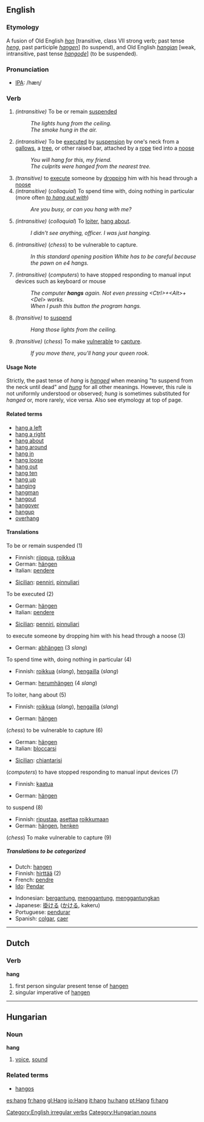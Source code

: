 ==English==
===Etymology===
A fusion of Old English ''[[hon]]'' [transitive, class VII strong verb; past tense ''[[heng]]'', past participle ''[[hangen]]''] (to suspend), and Old English ''[[hangian]]'' [weak, intransitive, past tense ''[[hangode]]''] (to be suspended).
===Pronunciation===
*[[w:IPA|IPA]]: /hæɳ/

===Verb===
[[Category:English irregular verbs]]
{{en-verb2|'''to hang'''|'''[[hangs]]'''|'''[[hung]] '''or''' [[hanged]]'''|'''[[hung]] '''or''' [[hanged]]'''|'''[[hanging]]'''}}

#''(intransitive)'' To be or remain [[suspend]]ed
#: ''The lights hung from the ceiling.''
#: ''The smoke hung in the air.''
#''(intransitive)'' To be [[executed]] by [[suspension]] by one's neck from a [[gallows]], a [[tree]], or other raised bar, attached by a [[rope]] tied into a [[noose]]
#: ''You will hang for this, my friend.''
#: ''The culprits were hanged from the nearest tree.''
#''(transitive)'' to [[execute]] someone by [[drop]]ping him with his head through a [[noose]]
#''(intransitive)'' (''colloquial'') To spend time with, doing nothing in particular (more often ''[[to hang out with]]'')
#: ''Are you busy, or can you hang with me?''
#''(intransitive)'' (''colloquial'') To [[loiter]], [[hang about]].
#: ''I didn't see anything, officer.  I was just hanging.''
#''(intransitive)'' (''chess'') to be vulnerable to capture.
#:''In this standard opening position White has to be careful because the pawn on e4 hangs.''
#''(intransitive)'' (''computers'') to have stopped responding to manual input devices such as keyboard or mouse
#:''The computer '''hangs''' again. Not even pressing <nowiki><Ctrl>+<Alt>+<Del></nowiki> works.''
#:''When I push this button the program hangs.''
#''(transitive)'' to [[suspend]]
#: ''Hang those lights from the ceiling.''
#''(transitive)'' (''chess'') To make [[vulnerable]] to [[capture]].
#: ''If you move there, you'll hang your queen rook.''

====Usage Note====
Strictly, the past tense of ''hang'' is ''[[hanged]]'' when meaning "to suspend from the neck until dead" and ''[[hung]]'' for all other meanings. However, this rule is not uniformly understood or observed; ''hung'' is sometimes substituted for ''hanged'' or, more rarely, vice versa. Also see etymology at top of page.

====Related terms====
*[[hang a left]]
*[[hang a right]]
*[[hang about]]
*[[hang around]]
*[[hang in]]
*[[hang loose]]
*[[hang out]]
*[[hang ten]]
*[[hang up]]
*[[hanging]]
*[[hangman]]
*[[hangout]]
*[[hangover]]
*[[hangup]]
*[[overhang]]

====Translations====
;To be or remain suspended (1)
{{top}}
*Finnish: [[riippua]], [[roikkua]]
*German: [[hängen]]
*Italian: [[pendere]]
{{mid}}
*[[Sicilian]]: [[penniri]], [[pinnuliari]]
{{bottom}}

;To be executed (2)
{{top}}
*German: [[hängen]]
*Italian: [[pendere]]
{{mid}}
*[[Sicilian]]: [[penniri]], [[pinnuliari]]
{{bottom}}

;to execute someone by dropping him with his head through a noose (3)
{{top}}
*German: [[abhängen]] (3 ''slang'')
{{mid}}
{{bottom}}

;To spend time with, doing nothing in particular (4)
{{top}}
*Finnish: [[roikkua]] (''slang''), [[hengailla]] (''slang'')
{{mid}}
*German: [[herumhängen]] (4 ''slang'')
{{bottom}}

;To loiter, hang about (5)
{{top}}
*Finnish: [[roikkua]] (''slang''), [[hengailla]] (''slang'')
{{mid}}
*German: [[hängen]]
{{bottom}}

;(''chess'') to be vulnerable to capture (6)
{{top}}
*German: [[hängen]]
*Italian: [[bloccarsi]]
{{mid}}
*[[Sicilian]]: [[chiantarisi]]
{{bottom}}

;(''computers'') to have stopped responding to manual input devices (7)
{{top}}
*Finnish: [[kaatua]]
{{mid}}
*German: [[hängen]]
{{bottom}}

;to suspend (8)
{{top}}
*Finnish: [[ripustaa]], [[asettaa]] [[roikkua|roikkumaan]]
*German: [[hängen]], [[henken]]
{{mid}}
{{bottom}}

;(''chess'') To make vulnerable to capture (9)
{{top}}
{{mid}}
{{bottom}}

=====Translations to be categorized=====
{{checktrans}}
{{top}}
*Dutch: [[hangen]]
*Finnish: [[hirttää]] (2)
*French: [[pendre]]
*[[Ido]]: [[Pendar]]
{{mid}}
*Indonesian: [[gantung|bergantung]], [[gantung|menggantung]], [[gantung|menggantungkan]]
*Japanese: [[掛ける]] ([[かける]], kakeru)
*Portuguese: [[pendurar]]
*Spanish: [[colgar]], [[caer]]
{{bottom}}

----

==Dutch==
===Verb===
'''hang'''

# first person singular present tense of [[hangen]]
# singular imperative of [[hangen]]

----
==Hungarian==
===Noun===
'''hang'''

# [[voice]], [[sound]]

===Related terms===
*[[hangos]]

[[Category:Hungarian nouns]]
[[es:hang]]
[[fr:hang]]
[[gl:Hang]]
[[io:Hang]]
[[it:hang]]
[[hu:hang]]
[[pt:Hang]]
[[fi:hang]]